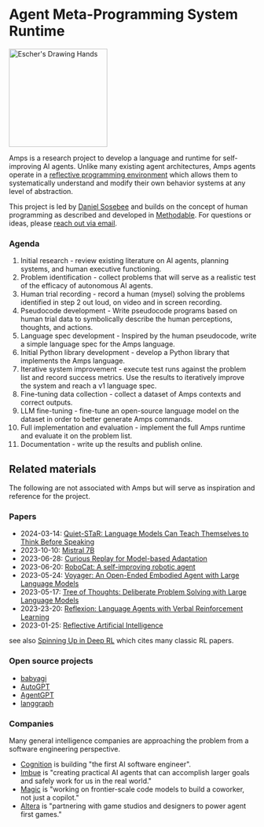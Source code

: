 
<main className="mx-auto max-w-7xl sm:px-6 lg:px-8 sm:py-6 lg:py-8 prose prose-sm">


# Agent Meta-Programming System Runtime

<Image
src="/escher-drawing-hands.webp"
alt="Escher's Drawing Hands"
className="float-right m-5"
width="200"
height="200"
/>

Amps is a research project to develop a language and runtime for self-improving AI agents. Unlike many existing agent architectures, Amps agents operate in a [reflective programming environment](https://en.wikipedia.org/wiki/Reflective_programming) which allows them to systematically understand and modify their own behavior systems at any level of abstraction.

This project is led by [Daniel Sosebee](https://danielsosebee.com) and builds on the concept of human programming as described and developed in [Methodable](https://a.methodable.com). For questions or ideas, please [reach out via email](mailto:daniel@harmonic.so).

### Agenda
1. Initial research - review existing literature on AI agents, planning systems, and human executive functioning.
2. Problem identification - collect problems that will serve as a realistic test of the efficacy of autonomous AI agents.
3. Human trial recording - record a human (mysel) solving the problems identified in step 2 out loud, on video and in screen recording.
4. Pseudocode development - Write pseudocode programs based on human trial data to symbolically describe the human perceptions, thoughts, and actions.
5. Language spec development - Inspired by the human pseudocode, write a simple language spec for the Amps language.
6. Initial Python library development - develop a Python library that implements the Amps language.
7. Iterative system improvement - execute test runs against the problem list and record success metrics. Use the results to iteratively improve the system and reach a v1 language spec.
8. Fine-tuning data collection - collect a dataset of Amps contexts and correct outputs.
9. LLM fine-tuning - fine-tune an open-source language model on the dataset in order to better generate Amps commands.
10. Full implementation and evaluation - implement the full Amps runtime and evaluate it on the problem list.
11. Documentation - write up the results and publish online.


## Related materials
The following are not associated with Amps but will serve as inspiration and reference for the project.

### Papers
- 2024-03-14: [Quiet-STaR: Language Models Can Teach Themselves to Think Before Speaking](https://arxiv.org/abs/2403.09629)
- 2023-10-10: [Mistral 7B](https://arxiv.org/abs/2310.06825)
- 2023-06-28: [Curious Replay for Model-based Adaptation](https://arxiv.org/abs/2306.15934)
- 2023-06-20: [RoboCat: A self-improving robotic agent](https://deepmind.google/discover/blog/robocat-a-self-improving-robotic-agent/)
- 2023-05-24: [Voyager: An Open-Ended Embodied Agent with Large Language Models](https://arxiv.org/abs/2305.16291)
- 2023-05-17: [Tree of Thoughts: Deliberate Problem Solving with Large Language Models](https://arxiv.org/abs/2305.10601)
- 2023-23-20: [Reflexion: Language Agents with Verbal Reinforcement Learning](https://arxiv.org/abs/2303.11366)
- 2023-01-25: [Reflective Artificial Intelligence](https://arxiv.org/abs/2301.10823)

see also [Spinning Up in Deep RL](https://spinningup.openai.com/en/latest/user/introduction.html) which cites many classic RL papers.

### Open source projects
- [babyagi](https://github.com/yoheinakajima/babyagi)
- [AutoGPT](https://github.com/Significant-Gravitas/AutoGPT)
- [AgentGPT](https://github.com/reworkd/AgentGPT)
- [langgraph](https://github.com/langchain-ai/langgraph)


### Companies
Many general intelligence companies are approaching the problem from a software engineering perspective.
- [Cognition](https://www.cognition-labs.com/) is building "the first AI software engineer".
- [Imbue](https://imbue.com/) is "creating practical AI agents that can accomplish larger goals and safely work for us in the real world."
- [Magic](https://magic.dev/) is "working on frontier-scale code models to build a coworker, not just a copilot."
- [Altera](https://altera.al/) is "partnering with game studios and designers to power agent first games."

</main>
